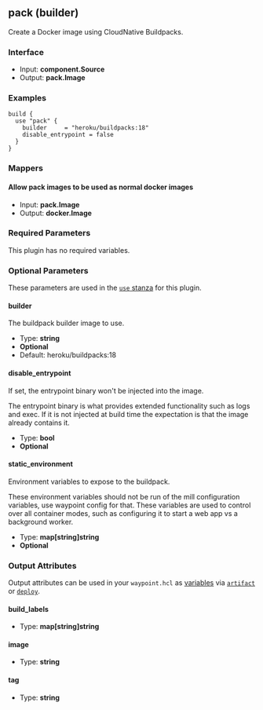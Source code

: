 ## pack (builder)

Create a Docker image using CloudNative Buildpacks.

### Interface

- Input: **component.Source**
- Output: **pack.Image**

### Examples

```hcl
build {
  use "pack" {
	builder     = "heroku/buildpacks:18"
	disable_entrypoint = false
  }
}
```

### Mappers

#### Allow pack images to be used as normal docker images

- Input: **pack.Image**
- Output: **docker.Image**

### Required Parameters

This plugin has no required variables.

### Optional Parameters

These parameters are used in the [`use` stanza](/docs/waypoint-hcl/use) for this plugin.

#### builder

The buildpack builder image to use.

- Type: **string**
- **Optional**
- Default: heroku/buildpacks:18

#### disable_entrypoint

If set, the entrypoint binary won't be injected into the image.

The entrypoint binary is what provides extended functionality such as logs and exec. If it is not injected at build time the expectation is that the image already contains it.

- Type: **bool**
- **Optional**

#### static_environment

Environment variables to expose to the buildpack.

These environment variables should not be run of the mill configuration variables, use waypoint config for that. These variables are used to control over all container modes, such as configuring it to start a web app vs a background worker.

- Type: **map[string]string**
- **Optional**

### Output Attributes

Output attributes can be used in your `waypoint.hcl` as [variables](/docs/waypoint-hcl/variables) via [`artifact`](/docs/waypoint-hcl/variables/artifact) or [`deploy`](/docs/waypoint-hcl/variables/deploy).

#### build_labels

- Type: **map[string]string**

#### image

- Type: **string**

#### tag

- Type: **string**
